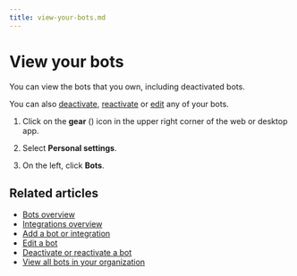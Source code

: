```yaml
---
title: view-your-bots.md
---
```


# View your bots

You can view the bots that you own, including deactivated bots.

You can also [deactivate](/help/deactivate-or-reactivate-a-bot#deactivate-a-bot),
[reactivate](/help/deactivate-or-reactivate-a-bot#reactivate-a-bot) or
[edit](/help/edit-a-bot#edit-your-bot) any of your bots.

<Tabs>
<TabItem label="instructions-for-all-platforms">

1. Click on the **gear** (<i class="zulip-icon zulip-icon-gear"></i>) icon in the upper
   right corner of the web or desktop app.

1. Select **Personal settings**.

1. On the left, click **Bots**.

</TabItem>
</Tabs>

## Related articles

* [Bots overview](/help/bots-overview)
* [Integrations overview](/help/integrations-overview)
* [Add a bot or integration](/help/add-a-bot-or-integration)
* [Edit a bot](/help/edit-a-bot)
* [Deactivate or reactivate a bot](/help/deactivate-or-reactivate-a-bot)
* [View all bots in your organization](/help/view-all-bots-in-your-organization)


